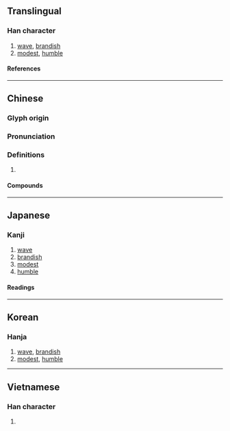 {{also|㧑}}
{{character info/new}}
{{character info|0x2F8C5}}
==Translingual==

===Han character===
{{Han char|rn=64|rad=手|as=12|sn=15|four=42027|canj=QBHF|ids=⿰扌爲}}

# [[wave]], [[brandish]]
# [[modest]], [[humble]]

====References====
{{Han ref|kx=0454.260|dkj=12716|dj=0804.060|hdz=31924.010|uh=649D}}

----

==Chinese==
{{zh-forms|s=㧑}}

===Glyph origin===
{{Han etym}}

===Pronunciation===
{{zh-pron
|m=huī
|c=fai1
|mc=y
|oc=y
|cat=
}}

===Definitions===
{{zh-hanzi}}

# {{rfdef|zh}}

====Compounds====
{{zh-der|撝戈反日|撝挹|撝謙|舉扇一撝}}

----

==Japanese==

===Kanji===
{{ja-kanji|grade=|rs=手12}}

# [[wave]]
# [[brandish]]
# [[modest]]
# [[humble]]

====Readings====
{{ja-readings
|on=き, い
|kun=はなす
}}

----

==Korean==

===Hanja===
{{ko-hanja|휘}}

# [[wave]], [[brandish]]
# [[modest]], [[humble]]

----

==Vietnamese==

===Han character===
{{vi-readings|rs=手12|reading=vày}}

# {{defn|lang=vi|sort=手12}}